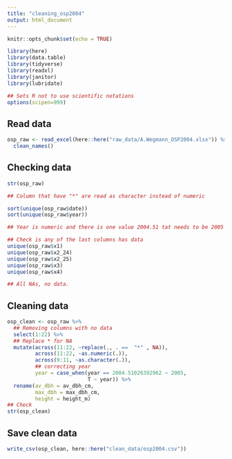 ```yaml
---
title: "cleaning_osp2004"
output: html_document
---
```


```r
knitr::opts_chunk$set(echo = TRUE)

library(here)
library(data.table)
library(tidyverse)
library(readxl)
library(janitor)
library(lubridate)

## Sets R not to use scientific notations
options(scipen=999) 

```


## Read data

```r
osp_raw <- read_excel(here::here("raw_data/A.Wegmann_OSP2004.xlsx")) %>% 
  clean_names()
```


## Checking data

```r
str(osp_raw)

## Column that have "*" are read as character instead of numeric

sort(unique(osp_raw$date))
sort(unique(osp_raw$year))

## Year is numeric and there is one value 2004.51 tat needs to be 2005

## Check is any of the last columns has data
unique(osp_raw$x1)
unique(osp_raw$x2_24)
unique(osp_raw$x2_25)
unique(osp_raw$x3)
unique(osp_raw$x4)

## All NAs, no data.
```



## Cleaning data

```r

osp_clean <- osp_raw %>% 
  ## Removing columns with no data
  select(1:22) %>% 
  ## Replace * for NA
  mutate(across(11:22, ~replace(., . ==  "*" , NA)),
         across(11:22, ~as.numeric(.)),
         across(9:11, ~as.character(.)),
         ## correcting year
         year = case_when(year == 2004.51026392962 ~ 2005,
                          T ~ year)) %>% 
  rename(av_dbh = av_dbh_cm,
         max_dbh = max_dbh_cm,
         height = height_m)
## Check
str(osp_clean)

```


## Save clean data

```r
write_csv(osp_clean, here::here("clean_data/osp2004.csv"))

```

